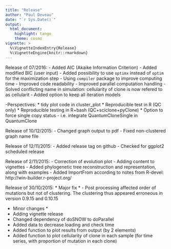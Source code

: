 ```yaml
---
title: "Release"
author: "Paul Deveau"
date: "`r Sys.Date()`"
output: 
  html_document: 
    highlight: tango
    theme: cosmo
vignette: >
  %\VignetteIndexEntry{Release}
  %\VignetteEngine{knitr::rmarkdown}
---
```

Release of 07/2016:
  - Added AIC (Akaike Information Criterion)
  - Added modified BIC (user input)
  - Added possibility to use `optimx` instead of `optim` for the maximization step
  - Using `compiler` package to improve computing time
  - Improved code readability
  - Improved parallel computation handling
  - Solved conflicting name in simulation: cellularity of clone is now refered to as cellularit
  - Added option to keep all iteration models
  
  -Perspectives:
    * tidy plot code in cluster_plot
    * Reproducible test in R (QC only)
    * Reproducible testing in R+bash (QC+sciclone+pyClone)
    * Option to force single copy status - i.e. integrate QuantumCloneSingle in QuantumClone

Release of 10/12/2015:
  - Changed graph output to pdf
  - Fixed non-clustered graph name file

Release of 12/11/2015:
  - Added release tag on github
  - Checked for ggplot2 scheduled release

Release of 2/11/2015:
  - Correction of evolution plot
  - Adding content to vignettes
  - Added phylogenetic tree reconstruction and representation, along with examples
  - Added ImportFrom according to notes from R-devel: http://win-builder.r-project.org/

Release of 30/10/2015:
  * Major fix *
  - Post processing affected order of mutations but not of clustering. The clustering thus appeared erroneous in version 0.9.15 and 0.10.15

  * Minor changes *
  - Adding vignette release
  - Changed dependency of doSNOW to doParallel
  - Added data to decrease loading and check time
  - Added function to plot results from output (by 2 elements)
  - Added function to plot cellularity of clone in each sample (for time series, with proportion of mutation in each clone)
